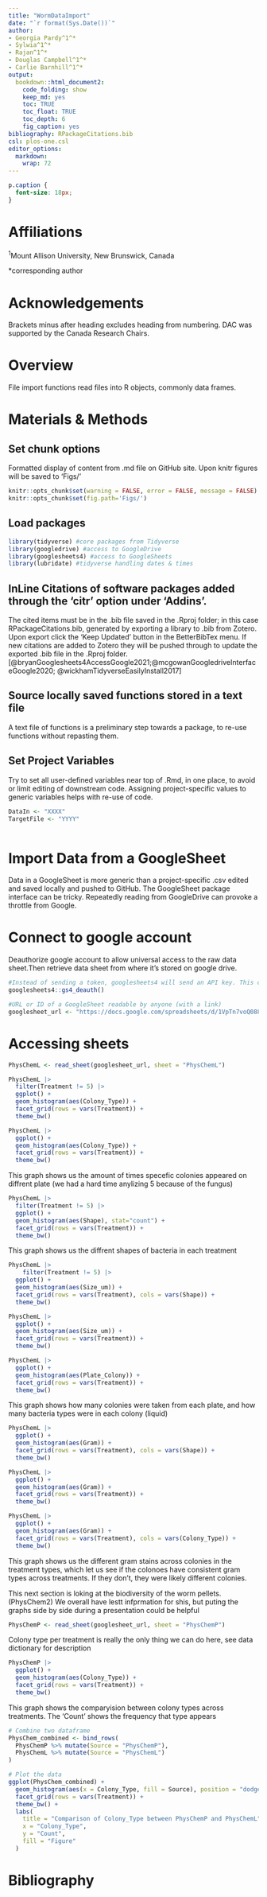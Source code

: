 ```yaml
---
title: "WormDataImport"
date: "`r format(Sys.Date())`"
author:
- Georgia Pardy^1^*
- Sylwia^1^*
- Rajan^1^*
- Douglas Campbell^1^*
- Carlie Barnhill^1^*
output:
  bookdown::html_document2:
    code_folding: show
    keep_md: yes
    toc: TRUE
    toc_float: TRUE
    toc_depth: 6
    fig_caption: yes
bibliography: RPackageCitations.bib
csl: plos-one.csl
editor_options: 
  markdown: 
    wrap: 72
---
```

```css
p.caption {
  font-size: 18px;
}
```


# Affiliations {-}
^1^Mount Allison University, New Brunswick, Canada  

*corresponding author  

# Acknowledgements {-}
Brackets minus after heading excludes heading from numbering.
DAC was supported by the Canada Research Chairs.

# Overview
File import functions read files into R objects, commonly data frames. 

# Materials & Methods  
## Set chunk options
Formatted display of content from .md file on GitHub site.
Upon knitr figures will be saved to 'Figs/'
```r
knitr::opts_chunk$set(warning = FALSE, error = FALSE, message = FALSE)
knitr::opts_chunk$set(fig.path='Figs/')
```

## Load packages
```r
library(tidyverse) #core packages from Tidyverse
library(googledrive) #access to GoogleDrive
library(googlesheets4) #access to GoogleSheets
library(lubridate) #tidyverse handling dates & times
```

## InLine Citations of software packages added through the 'citr' option under 'Addins'.  
The cited items must be in the .bib file saved in the .Rproj folder; in this case RPackageCitations.bib, generated by exporting a library to .bib from Zotero.  Upon export click the 'Keep Updated' button in the BetterBibTex menu.  If new citations are added to Zotero they will be pushed through to update the exported .bib file in the .Rproj folder.
[@bryanGooglesheets4AccessGoogle2021;@mcgowanGoogledriveInterfaceGoogle2020; @wickhamTidyverseEasilyInstall2017]

## Source locally saved functions stored in a text file
A text file of functions is a preliminary step towards a package, to re-use functions without repasting them.

## Set Project Variables  
Try to set all user-defined variables near top of .Rmd, in one place, to avoid or limit editing of downstream code.
Assigning project-specific values to generic variables helps with re-use of code.
```r
DataIn <- "XXXX"
TargetFile <- "YYYY"
  
```


# Import Data from a GoogleSheet
Data in a GoogleSheet is more generic than a project-specific .csv edited and saved locally and pushed to GitHub.
The GoogleSheet package interface can be tricky.
Repeatedly reading from GoogleDrive can provoke a throttle from Google.


# Connect to google account
Deauthorize google account to allow universal access to the raw data sheet.Then retrieve data sheet from where it's stored on google drive.
```r
#Instead of sending a token, googlesheets4 will send an API key. This can be used to access public resources for which no Google sign-in is required. 
googlesheets4::gs4_deauth()

#URL or ID of a GoogleSheet readable by anyone (with a link)
googlesheet_url <- "https://docs.google.com/spreadsheets/d/1VpTn7voQ0889RoEloQtZFyVJyPMIRbACklrrquOiC7c/edit?usp=sharing"
```


# Accessing sheets
```r
PhysChemL <- read_sheet(googlesheet_url, sheet = "PhysChemL")

```

```r
PhysChemL |>
  filter(Treatment != 5) |>
  ggplot() +
  geom_histogram(aes(Colony_Type)) +
  facet_grid(rows = vars(Treatment)) +
  theme_bw()
```
```r
PhysChemL |>
  ggplot() +
  geom_histogram(aes(Colony_Type)) +
  facet_grid(rows = vars(Treatment)) +
  theme_bw()
```
This graph shows us the amount of times specefic colonies appeared on diffrent plate (we had a hard time anylizing 5 because of the fungus)
```r
PhysChemL |>
  filter(Treatment != 5) |>
  ggplot() +
  geom_histogram(aes(Shape), stat="count") +
  facet_grid(rows = vars(Treatment)) +
  theme_bw()
```
This graph shows us the diffrent shapes of bacteria in each treatment

```r
PhysChemL |>
    filter(Treatment != 5) |>
  ggplot() +
  geom_histogram(aes(Size_um)) +
  facet_grid(rows = vars(Treatment), cols = vars(Shape)) +
  theme_bw()
```
```r
PhysChemL |>
  ggplot() +
  geom_histogram(aes(Size_um)) +
  facet_grid(rows = vars(Treatment)) +
  theme_bw()
```
```r
PhysChemL |>
  ggplot() +
  geom_histogram(aes(Plate_Colony)) +
  facet_grid(rows = vars(Treatment)) +
  theme_bw()
```
This graph shows how many colonies were taken from each plate, and how many bacteria types were in each colony (liquid)

```r
PhysChemL |>
  ggplot() +
  geom_histogram(aes(Gram)) +
  facet_grid(rows = vars(Treatment), cols = vars(Shape)) +
  theme_bw()
```
```r
PhysChemL |>
  ggplot() +
  geom_histogram(aes(Gram)) +
  facet_grid(rows = vars(Treatment)) +
  theme_bw()
```
```r
PhysChemL |>
  ggplot() +
  geom_histogram(aes(Gram)) +
  facet_grid(rows = vars(Treatment), cols = vars(Colony_Type)) +
  theme_bw()
```
This graph shows us the different gram stains across colonies in the treatment types, which let us see if the colonoes have consistent gram types across treatments. If they don't, they were likely different colonies. 

This next section is loking at the biodiversity of the worm pellets. (PhysChem2) We overall have lestt infprmation for shis, but puting the graphs side by side during a presentation could be helpful
```r
PhysChemP <- read_sheet(googlesheet_url, sheet = "PhysChemP")
```
Colony type per treatment is really the only thing we can do here, see data dictionary for description
```r
PhysChemP |>
  ggplot() +
  geom_histogram(aes(Colony_Type)) +
  facet_grid(rows = vars(Treatment)) +
  theme_bw()
```

This graph shows the comparyision between colony types across treatments. The 'Count' shows the frequency that type appears
```r
# Combine two dataframe
PhysChem_combined <- bind_rows(
  PhysChemP %>% mutate(Source = "PhysChemP"),
  PhysChemL %>% mutate(Source = "PhysChemL")
)

# Plot the data
ggplot(PhysChem_combined) +
  geom_histogram(aes(x = Colony_Type, fill = Source), position = "dodge", binwidth = 1) +
  facet_grid(rows = vars(Treatment)) +
  theme_bw() +
  labs(
    title = "Comparison of Colony_Type between PhysChemP and PhysChemL",
    x = "Colony_Type",
    y = "Count",
    fill = "Figure"
  )
```

# Bibliography